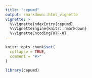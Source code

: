 ---
title: "cepumd"
output: rmarkdown::html_vignette
vignette: >
  %\VignetteIndexEntry{cepumd}
  %\VignetteEngine{knitr::rmarkdown}
  %\VignetteEncoding{UTF-8}
---

```{r, include = FALSE}
knitr::opts_chunk$set(
  collapse = TRUE,
  comment = "#>"
)
```

```{r setup}
library(cepumd)
```
